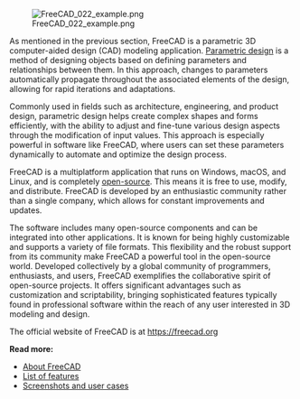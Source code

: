 <languages/>
<translate>

<!--T:1-->
{{Docnav
|[[Manual:Introduction|Manual:Introduction]]
|[[Manual:Installing|Manual:Installing]]
|[[Manual:Introduction|Manual start]]
|IconL=Crystal Clear manual.png
|IconC=Crystal Clear manual.png
}}

</translate>
{{Manual:TOC}}
<translate>

<!--T:12-->
[[File:FreeCAD 022 example.png]]

<!--T:2-->
As mentioned in the previous section, FreeCAD is a parametric 3D computer-aided design (CAD) modeling application. [https://en.wikipedia.org/wiki/Parametric_design Parametric design] is a method of designing objects based on defining parameters and relationships between them. In this approach, changes to parameters automatically propagate throughout the associated elements of the design, allowing for rapid iterations and adaptations. 

<!--T:3-->
Commonly used in fields such as architecture, engineering, and product design, parametric design helps create complex shapes and forms efficiently, with the ability to adjust and fine-tune various design aspects through the modification of input values. This approach is especially powerful in software like FreeCAD, where users can set these parameters dynamically to automate and optimize the design process.

<!--T:4-->
FreeCAD is a multiplatform application that runs on Windows, macOS, and Linux, and is completely [https://en.wikipedia.org/wiki/Open_source open-source]. This means it is free to use, modify, and distribute. FreeCAD is developed by an enthusiastic community rather than a single company, which allows for constant improvements and updates.

<!--T:5-->
The software includes many open-source components and can be integrated into other applications. It is known for being highly customizable and supports a variety of file formats. This flexibility and the robust support from its community make FreeCAD a powerful tool in the open-source world. Developed collectively by a global community of programmers, enthusiasts, and users, FreeCAD exemplifies the collaborative spirit of open-source projects. It offers significant advantages such as customization and scriptability, bringing sophisticated features typically found in professional software within the reach of any user interested in 3D modeling and design.

<!--T:6-->
The official website of FreeCAD is at https://freecad.org

<!--T:7-->
'''Read more:'''

<!--T:8-->
* [[About_FreeCAD|About FreeCAD]]
* [[Feature_list|List of features]]
* [https://forum.freecad.org/viewforum.php?f=24 Screenshots and user cases]


<!--T:11-->
{{Docnav
|[[Manual:Introduction|Manual:Introduction]]
|[[Manual:Installing|Manual:Installing]]
|[[Manual:Introduction|Manual start]]
|IconL=Crystal Clear manual.png
|IconC=Crystal Clear manual.png
}}

</translate>